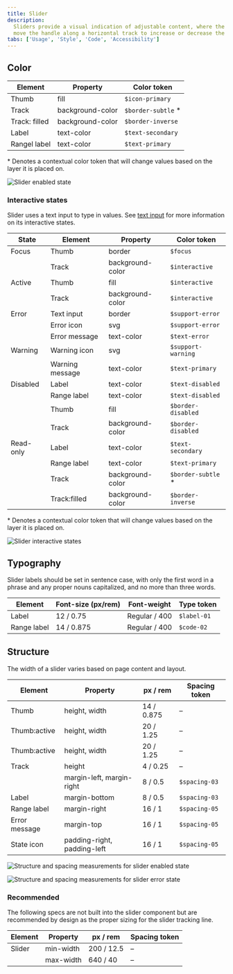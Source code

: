 ```yaml
---
title: Slider
description:
  Sliders provide a visual indication of adjustable content, where the user can
  move the handle along a horizontal track to increase or decrease the value.
tabs: ['Usage', 'Style', 'Code', 'Accessibility']
---
```


## Color

| Element       | Property         | Color token         |
| ------------- | ---------------- | ------------------- |
| Thumb         | fill             | `$icon-primary`     |
| Track         | background-color | `$border-subtle` \* |
| Track: filled | background-color | `$border-inverse`   |
| Label         | text-color       | `$text-secondary`   |
| Rangel label  | text-color       | `$text-primary`     |

<Caption>
  * Denotes a contextual color token that will change values based on the layer
  it is placed on.
</Caption>

<Row>
<Column colLg={8}>

![Slider enabled state](images/slider-style-color.png)

</Column>
</Row>

### Interactive states

Slider uses a text input to type in values. See
[text input](https://carbondesignsystem.com/components/text-input/usage/#states)
for more information on its interactive states.

| State     | Element         | Property         | Color token         |
| --------- | --------------- | ---------------- | ------------------- |
| Focus     | Thumb           | border           | `$focus`            |
|           | Track           | background-color | `$interactive`      |
| Active    | Thumb           | fill             | `$interactive`      |
|           | Track           | background-color | `$interactive`      |
| Error     | Text input      | border           | `$support-error`    |
|           | Error icon      | svg              | `$support-error`    |
|           | Error message   | text-color       | `$text-error`       |
| Warning   | Warning icon    | svg              | `$support-warning`  |
|           | Warning message | text-color       | `$text-primary`     |
| Disabled  | Label           | text-color       | `$text-disabled`    |
|           | Range label     | text-color       | `$text-disabled`    |
|           | Thumb           | fill             | `$border-disabled`  |
|           | Track           | background-color | `$border-disabled`  |
| Read-only | Label           | text-color       | `$text-secondary`   |
|           | Range label     | text-color       | `$text-primary`     |
|           | Track           | background-color | `$border-subtle` \* |
|           | Track:filled    | background-color | `$border-inverse`   |

<Caption>
  * Denotes a contextual color token that will change values based on the layer
  it is placed on.
</Caption>

<Row>
<Column colLg={12}>

![Slider interactive states](images/slider-style-states.png)

</Column>
</Row>

## Typography

Slider labels should be set in sentence case, with only the first word in a
phrase and any proper nouns capitalized, and no more than three words.

| Element     | Font-size (px/rem) | Font-weight   | Type token  |
| ----------- | ------------------ | ------------- | ----------- |
| Label       | 12 / 0.75          | Regular / 400 | `$label-01` |
| Range label | 14 / 0.875         | Regular / 400 | `$code-02`  |

## Structure

The width of a slider varies based on page content and layout.

| Element       | Property                    | px / rem   | Spacing token |
| ------------- | --------------------------- | ---------- | ------------- |
| Thumb         | height, width               | 14 / 0.875 | –             |
| Thumb:active  | height, width               | 20 / 1.25  | –             |
| Thumb:active  | height, width               | 20 / 1.25  | –             |
| Track         | height                      | 4 / 0.25   | –             |
|               | margin-left, margin-right   | 8 / 0.5    | `$spacing-03` |
| Label         | margin-bottom               | 8 / 0.5    | `$spacing-03` |
| Range label   | margin-right                | 16 / 1     | `$spacing-05` |
| Error message | margin-top                  | 16 / 1     | `$spacing-05` |
| State icon    | padding-right, padding-left | 16 / 1     | `$spacing-05` |

<div className="image--fixed">

![Structure and spacing measurements for slider enabled state](images/slider-style-spec-enabled.png)

</div>

<div className="image--fixed">

![Structure and spacing measurements for slider error state](images/slider-style-spec-error.png)

</div>

### Recommended

The following specs are not built into the slider component but are recommended
by design as the proper sizing for the slider tracking line.

| Element | Property  | px / rem   | Spacing token |
| ------- | --------- | ---------- | ------------- |
| Slider  | min-width | 200 / 12.5 | –             |
|         | max-width | 640 / 40   | –             |
